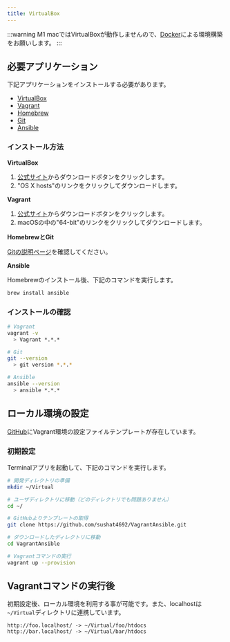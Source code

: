 ```yaml
---
title: VirtualBox
---
```


:::warning
M1 macではVirtualBoxが動作しませんので、[Docker](/docs/env/docker)による環境構築をお願いします。
:::

## 必要アプリケーション

下記アプリケーションをインストールする必要があります。

* [VirtualBox](https://www.virtualbox.org/)
* [Vagrant](https://www.vagrantup.com/)
* [Homebrew](https://brew.sh/)
* [Git](https://git-scm.com/)
* [Ansible](https://www.ansible.com/)

### インストール方法

**VirtualBox**

1. [公式サイト](https://www.virtualbox.org/)からダウンロードボタンをクリックします。
2. "OS X hosts"のリンクをクリックしてダウンロードします。

**Vagrant**

1. [公式サイト](https://www.vagrantup.com/)からダウンロードボタンをクリックします。
2. macOSの中の"64-bit"のリンクをクリックしてダウンロードします。

**HomebrewとGit**

[Gitの説明ページ](/docs/env/git)を確認してください。

**Ansible**

Homebrewのインストール後、下記のコマンドを実行します。

```bash
brew install ansible
```

### インストールの確認

```bash
# Vagrant
vagrant -v
  > Vagrant *.*.*

# Git
git --version
  > git version *.*.*

# Ansible
ansible --version
  > ansible *.*.*
```



## ローカル環境の設定

[GitHub](https://github.com/sushat4692/VagrantAnsible)にVagrant環境の設定ファイルテンプレートが存在しています。

### 初期設定

Terminalアプリを起動して、下記のコマンドを実行します。

```bash
# 開発ディレクトリの準備
mkdir ~/Virtual

# ユーザディレクトリに移動（どのディレクトリでも問題ありません）
cd ~/

# GitHubよりテンプレートの取得
git clone https://github.com/sushat4692/VagrantAnsible.git

# ダウンロードしたディレクトリに移動
cd VagrantAnsible

# Vagrantコマンドの実行
vagrant up --provision
```


## Vagrantコマンドの実行後

初期設定後、ローカル環境を利用する事が可能です。また、localhostは`~/Virtual`ディレクトリに連携しています。

```
http://foo.localhost/ -> ~/Virtual/foo/htdocs
http://bar.localhost/ -> ~/Virtual/bar/htdocs
```